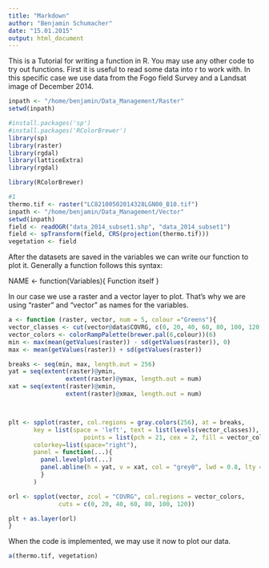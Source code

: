 ```yaml
---
title: "Markdown"
author: "Benjamin Schumacher"
date: "15.01.2015"
output: html_document
---
```


This is a Tutorial for writing a function in R. You may use any other code to try out functions. 
First it is useful to read some data into r to work with. In this specific case we use data from the Fogo field Survey and a Landsat image of December 2014. 


```r
inpath <- "/home/benjamin/Data_Management/Raster"
setwd(inpath)

#install.packages('sp')
#install.packages('RColorBrewer')
library(sp)
library(raster)
library(rgdal)
library(latticeExtra)
library(rgdal)

library(RColorBrewer)

#1
thermo.tif <- raster("LC82100502014328LGN00_B10.tif")
inpath <- "/home/benjamin/Data_Management/Vector"
setwd(inpath)
field <- readOGR("data_2014_subset1.shp", "data_2014_subset1")
field <- spTransform(field, CRS(projection(thermo.tif)))
vegetation <- field
```

After the datasets are saved in the variables we can write our function to plot it.
Generally a function follows this syntax:

NAME <- function(Variables){
Function itself
}

In our case we use a raster and a vector layer to plot. That's why we are using "raster" and "vector" as names for the variables. 


```r

a <- function (raster, vector, num = 5, colour ="Greens"){
vector_classes <- cut(vector@data$COVRG, c(0, 20, 40, 60, 80, 100, 120))
vector_colors <- colorRampPalette(brewer.pal(6,colour))(6)
min <- max(mean(getValues(raster)) - sd(getValues(raster)), 0)
max <- mean(getValues(raster)) + sd(getValues(raster))

breaks <- seq(min, max, length.out = 256)
yat = seq(extent(raster)@ymin, 
                extent(raster)@ymax, length.out = num)
xat = seq(extent(raster)@xmin, 
                extent(raster)@xmax, length.out = num)



plt <- spplot(raster, col.regions = gray.colors(256), at = breaks,
       key = list(space = 'left', text = list(levels(vector_classes)), 
                     points = list(pch = 21, cex = 2, fill = vector_colors)),
       colorkey=list(space="right"),
       panel = function(...){
         panel.levelplot(...)
         panel.abline(h = yat, v = xat, col = "grey0", lwd = 0.8, lty = 3) 
         }
       )

orl <- spplot(vector, zcol = "COVRG", col.regions = vector_colors, 
              cuts = c(0, 20, 40, 60, 80, 100, 120))

plt + as.layer(orl)
}


```
When the code is implemented, we may use it now to plot our data.


```r
a(thermo.tif, vegetation)

```